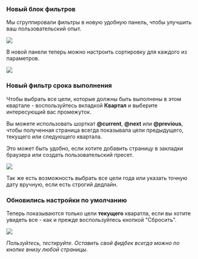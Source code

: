 
### Новый блок фильтров

Мы сгруппировали фильтры в новую удобную панель, чтобы улучшить ваш пользовательский опыт.

![](/FiltersPanelPopup.png)

В новой панели теперь можно настроить сортировку для каждого из параметров.

![](/FiltersPanelPopupSort.png)

### Новый фильтр срока выполнения

Чтобы выбрать все цели, которые должны быть выполнены в этом квартале - воспользуйтесь вкладкой __Квартал__ и выберите интересующий вас промежуток.

Вы можете использовать шорткат __@current__, __@next__ или __@previous__, чтобы полученная страница всегда показывала цели предыдущего, текущего или следующего квартала.

Это может быть удобно, если хотите добавить страницу в закладки браузера или создать пользовательский пресет.

![](/FiltersPanelPopupEstimate.png)

Так же есть возможность выбрать все цели года или указать точную дату вручную, если есть строгий дедлайн.

### Обновились настройки по умолчанию

Теперь показываются только цели __текущего__ кваратла, если вы хотите увидеть все - как и прежде воспользуйтесь кнопкой "Сбросить".

![](/ResetButton.png)

_Пользуйтесь, тестируйте. Оставить свой фидбек всегда можно по кнопке внизу любой страницы._


